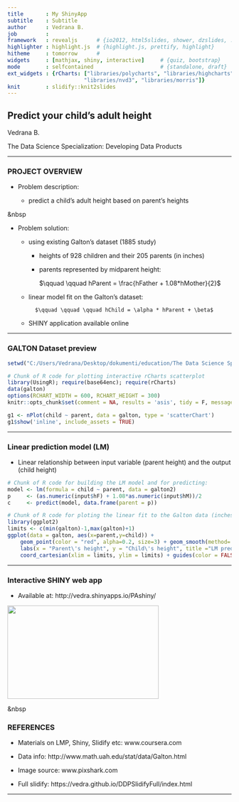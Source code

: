 ```yaml
---
title       : My ShinyApp
subtitle    : Subtitle
author      : Vedrana B.
job         : 
framework   : revealjs      # {io2012, html5slides, shower, dzslides, ...}
highlighter : highlight.js  # {highlight.js, prettify, highlight}
hitheme     : tomorrow      # 
widgets     : [mathjax, shiny, interactive]     # {quiz, bootstrap}
mode        : selfcontained                     # {standalone, draft}
ext_widgets : {rCharts: ["libraries/polycharts", "libraries/highcharts", 
                        "libraries/nvd3", "libraries/morris"]} 
knit        : slidify::knit2slides
---
```



## Predict your child's adult height

Vedrana B.

The Data Science Specialization: Developing Data Products


---

### PROJECT OVERVIEW

- Problem description: 
  
  - predict a child's adult height based on parent's heights

<p> &nbsp </p>

- Problem solution:

  - using existing Galton's dataset (1885 study)
  
      - heights of 928 children and their 205 parents (in inches)
    
      - parents represented by midparent height: 
    
          $\qquad \qquad hParent = \frac{hFather + 1.08*hMother}{2}$
      
  - linear model fit on the Galton's dataset:
  
          $\qquad \qquad \qquad hChild = \alpha * hParent + \beta$
  
  - SHINY application available online

---

### GALTON Dataset preview 

```r
setwd("C:/Users/Vedrana/Desktop/dokumenti/education/The Data Science Specialization/Course 9 - Data Products/MyFirstSlidfy/")
```

```r
# Chunk of R code for plotting interactive rCharts scatterplot
library(UsingR); require(base64enc); require(rCharts)
data(galton)
options(RCHART_WIDTH = 600, RCHART_HEIGHT = 300)
knitr::opts_chunk$set(comment = NA, results = 'asis', tidy = F, message = T)

g1 <- nPlot(child ~ parent, data = galton, type = 'scatterChart')
g1$show('inline', include_assets = TRUE)
```

---

### Linear prediction model (LM)

- Linear relationship between input variable (parent height) and the output (child height)

```r
# Chunk of R code for building the LM model and for predicting:
model <- lm(formula = child ~ parent, data = galton2)
p     <- (as.numeric(input$hF) + 1.08*as.numeric(input$hM))/2
c     <- predict(model, data.frame(parent = p))
```


```r
# Chunk of R code for ploting the linear fit to the Galton data (inches):
library(ggplot2)
limits <- c(min(galton)-1,max(galton)+1)
ggplot(data = galton, aes(x=parent,y=child)) + 
    geom_point(color = "red", alpha=0.2, size=3) + geom_smooth(method='lm')  +
    labs(x = "Parent\'s height", y = "Child\'s height", title ="LM prediction using Galton\'s dataset") + 
    coord_cartesian(xlim = limits, ylim = limits) + guides(color = FALSE, fill = FALSE)
```

---

### Interactive SHINY web app


- Available at: http://vedra.shinyapps.io/PAshiny/

<img width="340" height="210" src="AppShot.png">
<p> &nbsp </p>

### REFERENCES


- Materials on LMP, Shiny, Slidify etc: www.coursera.com

- Data info: http://www.math.uah.edu/stat/data/Galton.html

- Image source: www.pixshark.com

- Full slidify: https://vedra.github.io/DDPSlidifyFull/index.html

---
